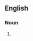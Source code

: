 {{also|pip-squeaks}}

==English==

===Noun===
{{head|en|noun plural form}}

# {{plural of|pipsqueak|lang=en}}